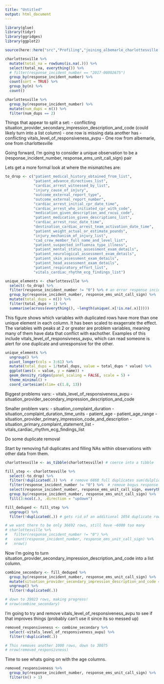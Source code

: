 ```yaml
---
title: "Untitled"
output: html_document
---
```


```r
library(glue)
library(tidyr)
library(ggridges)
library(ggplot2)

source(here::here("src","Profiling","joining_albemarle_charlottesville.R"))
```

```r
charlottesville %>% 
  mutate(total_na = rowSums(is.na(.))) %>%
  select(total_na, everything()) %>% 
  # filter(response_incident_number == "2017-00002675")
  group_by(response_incident_number) %>% 
  count(sort = TRUE) %>% 
  group_by(n) %>% 
  count()

charlottesville %>% 
  group_by(response_incident_number) %>% 
  mutate(num_dups = n()) %>% 
  filter(num_dups == 2)
```

Things that appear to split a set:
  - conflicting situation_provider_secondary_impression_description_and_code (could likely turn into a list column)
  - one row is missing data another has
  - conflicting vitals_level_of_responsiveness_avpu
  - One row from albemarle, one from charlottesville
  
Going forward, I'm going to consider a unique observation to be a (response_incident_number, response_ems_unit_call_sign) pair
  
Lets get a more formal look at where the mismatches are:

```r
to_drop <- c("patient_medical_history_obtained_from_list", 
             "patient_advance_directives_list",
             "cardiac_arrest_witnessed_by_list",
             "injury_cause_of_injury",
             "outcome_external_report_type",
             "outcome_external_report_number",
             "cardiac_arrest_initial_cpr_date_time",
             "cardiac_arrest_who_initiated_cpr_with_code",
             "medication_given_description_and_rxcui_code",
             "patient_medication_given_descriptions_list",
             "cardiac_arrest_rosc_date_time",
             "destination_cardiac_arrest_team_activation_date_time",
             "patient_weight_actual_or_estimate_pounds",
             "injury_mechanism_of_injury_list",
             "cad_crew_member_full_name_and_level_list",
             "patient_suspected_influenza_type_illness",
             "patient_mental_status_assessment_exam_details",
             "patient_neurological_assessment_exam_details",
             "patient_skin_assessment_exam_details",
             "patient_head_assessment_exam_details",
             "patient_respiratory_effort_list",
             "vitals_cardiac_rhythm_ecg_findings_list")

unique_elements <- charlottesville %>% 
  select(-to_drop) %>% 
  filter(response_incident_number != "0") %>% # an error response incident number
  group_by(response_incident_number, response_ems_unit_call_sign) %>% 
  mutate(total_dups = n()) %>%
  filter(total_dups > 1) %>% 
  summarise(across(everything(), ~length(unique(.x[!is.na(.x)]))))
```

This figure shows which variables with duplicated rows have more than one unique element in each column. It has been scaled to exagerrate the effect. The variables with peaks at 2 or greater are problem variables, meaning many of them have data that conflict with eachother. Examples of this include vitals_level_of_responsivness_avpu, which can read someone is alert for one duplicate and unresponsive for the other. 
```r
unique_elements %>% 
  ungroup() %>% 
  pivot_longer(cols = 3:61) %>% 
  mutate(total_dups = 1/total_dups, value = total_dups * value) %>% 
  ggplot(aes(x = value, y = name)) +
  geom_density_ridges(panel_scaling = FALSE, scale = 5) +
  theme_minimal() +
  coord_cartesian(xlim= c(1.8, 13))
```

Biggest problems vars:
- vitals_level_of_responsiveness_avpu
- situation_provider_secondary_impression_description_and_code

Smaller problem vars:
- situation_complaint_duration
- situation_complaint_duration_time_units
- patient_age
- patient_age_range
- situation_provider_primary_impression_code_and_description
- situation_primary_complaint_statement_list
- vitals_cardiac_rhythm_ecg_findings_list


Do some duplicate removal

Start by removing full duplicates and filling NAs within observations with other data from them. 
```r
charlottesville <- as_tibble(charlottesville) # coerce into a tibble

fill_step <- charlottesville %>% 
  select(-to_drop) %>% 
  filter(!duplicated(.)) %>%  # remove 6868 full duplicates sum(dulplicated(select(charlottesvill, -to_drop)))
  filter(response_incident_number != "0") %>%  # remove bogus response incident number
  select(response_incident_number, response_ems_unit_call_sign, everything()) %>% 
  group_by(response_incident_number, response_ems_unit_call_sign) %>% 
  fill(3:ncol(.), .direction = "updown")

fill_deduped <- fill_step %>% 
  ungroup() %>% 
  filter(!duplicated(.)) # gets rid of an additional 1054 duplicate rows sum(duplicated(fill_step))

# we want there to be only 36692 rows, still have ~6000 too many
# charlottesville %>% 
#   filter(response_incident_number != "0") %>% 
#   count(response_incident_number, response_ems_unit_call_sign) %>% 
#   nrow()
```


Now I'm going to turn situation_provider_secondary_impression_description_and_code into a list column. 

```r
combine_secondary <- fill_deduped %>% 
  group_by(response_incident_number, response_ems_unit_call_sign) %>% 
  mutate(situation_provider_secondary_impression_description_and_code = list(unique(situation_provider_secondary_impression_description_and_code))) %>% 
  ungroup() %>% 
  filter(!duplicated(.))

# down to 39023 rows, making progress!
# nrow(combine_secondary)
```

I'm going to try and remove vitals_level_of_responsiveness_avpu to see if that improves things (probably can't use it since its so messed up)

```r
removed_responsiveness <- combine_secondary %>% 
  select(-vitals_level_of_responsiveness_avpu) %>% 
  filter(!duplicated(.))

# This removes another 1000 rows, down to 38075
# nrow(removed_responsivness)
```

Time to see whats going on with the age columns. 

```r
removed_responsiveness %>% 
  group_by(response_incident_number, response_ems_unit_call_sign) %>% 
  filter(n() > 1)
```

